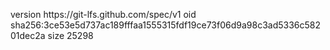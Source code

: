 version https://git-lfs.github.com/spec/v1
oid sha256:3ce53e5d737ac189fffaa1555315fdf19ce73f06d9a98c3ad5336c58201dec2a
size 25298
